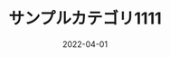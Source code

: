 ---
categoryName: 'サンプルカテゴリ1111'
title: 'サンプルカテゴリ1111'
description: 'サンプルカテゴリ'
date: '2022-04-01'
eyeCatchName: ''
eyeCatchAlt: ''
---